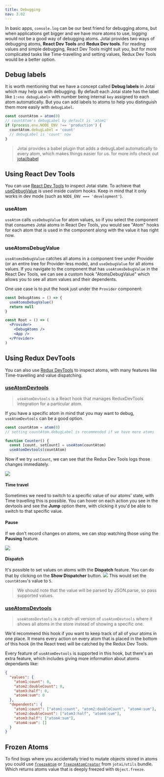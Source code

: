 ```yaml
---
title: Debugging
nav: 3.02
---
```


In basic apps, `console.log` can be our best friend for debugging atoms, but when applications get bigger and we have more atoms to use, logging would not be a good way of debugging atoms.
Jotai provides two ways of debugging atoms, **React Dev Tools** and **Redux Dev tools**. For reading values and simple debugging, React Dev Tools might suit you, but for more complicated tasks like Time-travelling and setting values, Redux Dev Tools would be a better option.

## Debug labels

It is worth mentioning that we have a concept called **Debug labels** in Jotai which may help us with debugging.
By default each Jotai state has the label like `1:<no debugLabel>` with number being internal `key` assigned to each atom automatically. But you can add labels to atoms to help you distinguish them more easily with `debugLabel`.

```js
const countAtom = atom(0)
// countAtom's debugLabel by default is 'atom1'
if (process.env.NODE_ENV !== 'production') {
  countAtom.debugLabel = 'count'
  // debugLabel is 'count' now
}
```

> Jotai provides a babel plugin that adds a debugLabel automatically to every atom, which makes things easier for us. for more info check out [jotai/babel](https://github.com/pmndrs/jotai/blob/main/docs/api/babel.mdx#plugin-debug-label)

## Using React Dev Tools

You can use [React Dev Tools](https://chrome.google.com/webstore/detail/react-developer-tools/fmkadmapgofadopljbjfkapdkoienihi)
to inspect Jotai state. To achieve that [useDebugValue](https://reactjs.org/docs/hooks-reference.html#usedebugvalue)
is used inside custom hooks. Keep in mind that it only works in dev mode
(such as `NODE_ENV === 'development'`).

### useAtom

`useAtom` calls `useDebugValue` for atom values, so if you select the component that consumes Jotai atoms in React Dev Tools, you would see "Atom" hooks for each atom that is used in the component along with the value it has right now.

### useAtomsDebugValue

`useAtomsDebugValue` catches all atoms in a component tree under Provider (or an entire tree for Provider-less mode), and `useDebugValue` for all atoms values.
If you navigate to the component that has `useAtomsDebugValue` in the React Dev Tools, we can see a custom hook "AtomsDebugValue" which allows you to see all atom values and their dependents.

One use case is to put the hook just under the `Provider` component:

```jsx
const DebugAtoms = () => {
  useAtomsDebugValue()
  return null
}

const Root = () => (
  <Provider>
    <DebugAtoms />
    <App />
  </Provider>
)
```

## Using Redux DevTools

You can also use [Redux DevTools](https://chrome.google.com/webstore/detail/redux-devtools/lmhkpmbekcpmknklioeibfkpmmfibljd)
to inspect atoms, with many features like Time-travelling and value dispatching.

### [useAtomDevtools](https://jotai.org/docs/api/devtools#use-atom-devtools)

> `useAtomDevtools` is a React hook that manages ReduxDevTools integration for a particular atom.

If you have a specific atom in mind that you may want to debug, `useAtomDevtools` can be a good option.

```js
const countAtom = atom(0)
// setting countAtom.debugLabel is recommended if we have more atoms

function Counter() {
  const [count, setCount] = useAtom(countAtom)
  useAtomDevtools(countAtom)
```

Now if we try `setCount`, we can see that the Redux Dev Tools logs those changes immediately.

![](https://cdn.discordapp.com/attachments/688751221464367186/930857764719329290/unknown.png)

#### Time travel

Sometimes we need to switch to a specific value of our atoms' state, with Time travelling this is possible.
You can hover on each action you see in the devtools and see the **Jump** option there, with clicking it you'd be able to switch to that specific value.

#### Pause

If we don't record changes on atoms, we can stop watching those using the **Pausing** feature.

![](https://cdn.discordapp.com/attachments/688751221464367186/930893033925378118/unknown.png)

#### Dispatch

It's possible to set values on atoms with the **Dispatch** feature. You can do that by clicking on the **Show Dispatcher** button.
![](https://cdn.discordapp.com/attachments/688751221464367186/930895694846361680/unknown.png)
This would set the `countAtoms`'s value to `5`.

> We should note that the value will be parsed by JSON.parse, so pass supported values.

### [useAtomsDevtools](https://jotai.org/docs/api/devtools#use-atoms-devtools)

> `useAtomsDevtools` is a catch-all version of `useAtomDevtools` where it shows all atoms in the store instead of showing a specific one.

We'd recommend this hook if you want to keep track of all of your atoms in one place. It means every action on every atom that is placed in the bottom of this hook (in the React tree) will be catched by the Redux Dev Tools.

Every feature of `useAtomDevtools` is supported in this hook, but there's an extra feature, which includes giving more information about atoms dependants like:

```json
{
  "values": {
    "atom1:count": 0,
    "atom2:doubleCount": 0,
    "atom3:half": 0,
    "atom4:sum": 0
  },
  "dependents": {
    "atom1:count": ["atom1:count", "atom2:doubleCount", "atom4:sum"],
    "atom2:doubleCount": ["atom3:half", "atom4:sum"],
    "atom3:half": ["atom4:sum"],
    "atom4:sum": []
  }
}
```

## Frozen Atoms

To find bugs where you accidentally tried to mutate objects stored in atoms you
could use [`freezeAtom`](../utils/freeze-atom.mdx) or
[`freezeAtomCreator`](../utils/freeze-atom-creator.mdx#) from `jotai/utils` bundle.
Which returns atoms value that is deeply freezed with `Object.freeze`.
